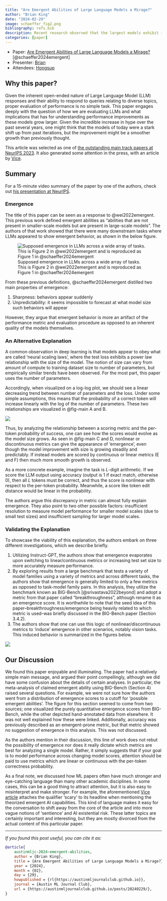 ```yaml
---
title: "Are Emergent Abilities of Large Language Models a Mirage?"
author: "Brian King"
date: "2024-02-29"
image: schaeffer_fig2.png
bibliography: refs.bib
description: Recent research observed that the largest models exhibit incredible increases in performance on a wide variety of tasks compared to smaller models. This paper argues that such so-called *emergence* is actually more reflective of the evaluation metric used. Switching to metrics that are known to scale smoothly with the per-token error reveals a much more predictable picture. 
categories: [paper]
---
```


:::{.callout-note}
- Paper: [Are Emergent Abilities of Large Language Models a Mirage?](https://arxiv.org/abs/2304.15004) [@schaeffer2024emergent]
- Presenter: [Brian](https://www.linkedin.com/in/brianking387/)
- Attendees: [Hongsup](https://www.linkedin.com/in/hongsupshin/)
:::

## Why this paper?

Given the inherent open-ended nature of Large Language Model (LLM) responses and their ability to respond to queries relating to diverse topics, proper evaluation of performance is no simple task. This paper engages deeply with the question of how we are evaluating LLMs and what implications that has for understanding performance improvements as these models grow larger. Given the incredible increase in hype over the past several years, one might think that the models of today were a stark shift up from past iterations, but the improvement might be a smoother growth than previously thought.

This article was selected as one of [the outstanding main track papers at NeurIPS 2023](https://blog.neurips.cc/2023/12/11/announcing-the-neurips-2023-paper-awards/). It also generated some attention in the press, with an article by [Vice](https://www.vice.com/en/article/wxjdg5/scary-emergent-ai-abilities-are-just-a-mirage-produced-by-researchers-stanford-study-says).

## Summary

For a 15-minute video summary of the paper by one of the authors, check out [his presentation at NeurIPS](https://neurips.cc/virtual/2023/oral/73863).

### Emergence

The title of this paper can be seen as a response to @wei2022emergent. This previous work defined emergent abilities as "abilities that are not present in smaller-scale models but are present in large-scale models". The authors of that work showed that there were many downstream tasks where LLMs appeared to show emergent behavior, as shown in the below figure.

![Supposed emergence in LLMs across a wide array of tasks. This is Figure 2 in @wei2022emergent and is reproduced as Figure 1 in @schaeffer2024emergent](wei_2022_emergence_fig2.png)

From these previous definitions, @schaeffer2024emergent distilled two main properties of emergence:

1. Sharpness: behaviors appear suddenly
2. Unpredictability: it seems impossible to forecast at what model size such behaviors will appear

However, they argue that emergent behavior is more an artifact of the performance metric and evaluation procedure as opposed to an inherent quality of the models themselves.

### An Alternative Explanation

A common observation in deep learning is that models appear to obey what are called 'neural scaling laws', where the test loss exhibits a power law relationship with the size of the model. The notion of size can vary from amount of compute to training dataset size to number of parameters, but empirically similar trends have been observed. For the most part, this paper uses the number of parameters.

Accordingly, when visualized on a log-log plot, we should see a linear decreasing trend between number of parameters and the loss. Under some simple assumptions, this means that the probability of a correct token will increase linearly with the log of the number of parameters. These two relationships are visualized in @fig-main A and B.

![](schaeffer_fig2.png){#fig-main}

Thus, by analyzing the relationship between a scoring metric and the per-token probability of success, one can see how the scores would evolve as the model size grows. As seen in @fig-main C and D, nonlinear or discontinuous metrics can give the appearance of 'emergence', even though the model improvement with size is growing steadily and predictably. If instead models are scored by continuous or linear metrics (E and F) then much more smooth growth is observed.

As a more concrete example, imagine the task is $L$-digit arithmetic. If we score the LLM output using accuracy (output is 1 if exact match, otherwise 0), then all $L$ tokens must be correct, and thus the score is nonlinear with respect to the per-token probability. Meanwhile, a score like token edit distance would be linear in the probability.

The authors argue this discrepancy in metric can almost fully explain emergence. They also point to two other possible factors: insufficient resolution to measure model performance for smaller model scales (due to small test sizes) and insufficient sampling for larger model scales.

### Validating the Explanation

To showcase the viability of this explanation, the authors embark on three different investigations, which we describe briefly.

1. Utilizing Instruct-GPT, the authors show that emergence evaporates upon switching to linear/continuous metrics or increasing test set size to more accurately measure performance.
2. By exploring results from a large benchmark that tests a variety of model families using a variety of metrics and across different tasks, the authors show that emergence is generally limited to only a few metrics as opposed to task-model family pairs. In this analysis, they utilize the benchmark known as BIG-Bench [@srivastava2022beyond] and adopt a metric from that paper called "breakthroughness", although rename it as an emergence score. It is worthwhile to note that the seed idea of this paper--breakthroughness/emergence being heavily related to which metric is used--was briefly discussed in the BIG-Bench paper (Section 3.4.2).
3. The authors show that one can use this logic of nonlinear/discontinuous metrics to 'induce' emergence in other scenarios, notably vision tasks. This induced behavior is summarized in the figures below.

![](visiontasks.png)

## Our Discussion

We found this paper enjoyable and illuminating. The paper had a relatively simple main message, and argued their point compellingly, although we did have some confusion about the details of certain analyses. In particular, the meta-analysis of claimed emergent ability using BIG-Bench (Section 4) raised several questions. For example, we were not sure how the authors went from a distribution of emergence scores to a cutoff for 'possible emergent abilities'.  The figure for this section seemed to come from two sources; one visualized the purely quantitative emergence scores from BIG-Bench, while the other depicted hand-annotated data from elsewhere. It was not well explained how these were linked. Additionally, accuracy was previously described as an emergent-prone metric, but that metric showed no suggestion of emergence in this analysis. This was not discussed.

As the authors mention in their discussion, this line of work does not rebut the possibility of emergence nor does it really dictate which metrics are best for analyzing a single model. Rather, it simply suggests that if your goal is to model performance across changing model scores, attention should be paid to use metrics which are linear or continuous with the per-token correctness probability.

As a final note, we discussed how ML papers often have much stronger and eye-catching language than many other academic disciplines. In some cases, this can be a good thing to attract attention, but it is also easy to misinterpret and make stronger. For example, the aforementioned [Vice article](https://www.vice.com/en/article/wxjdg5/scary-emergent-ai-abilities-are-just-a-mirage-produced-by-researchers-stanford-study-says) attaches the qualifier 'scary' to its headline when mentioning the theorized emergent AI capabilities. This kind of language makes it easy for the conversation to shift away from the core of the article and into more vague notions of 'sentience' and AI existential risk. These latter topics are certainly important and interesting, but they are mostly divorced from the actual content of this particular paper.



---

*If you found this post useful, you can cite it as:*

```bibtex
@article{
    austinmljc-2024-emergent-abilities,
    author = {Brian King},
    title = {Are Emergent Abilities of Large Language Models a Mirage?},
    year = {2024},
    month = {02},
    day = {29},
    howpublished = { rl{https://austinmljournalclub.github.io}},
    journal = {Austin ML Journal Club},
    url = {https://austinmljournalclub.github.io/posts/20240229/},
}
```
